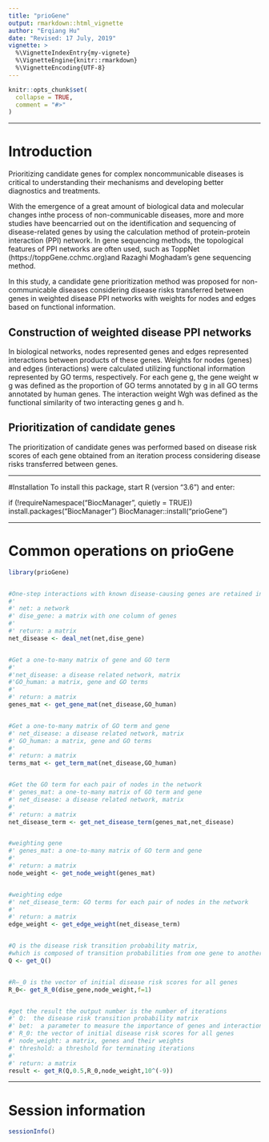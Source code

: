 ```yaml
---
title: "prioGene"
output: rmarkdown::html_vignette
author: "Erqiang Hu"
date: "Revised: 17 July, 2019"
vignette: >
  %\VignetteIndexEntry{my-vignete}
  %\VignetteEngine{knitr::rmarkdown}
  %\VignetteEncoding{UTF-8}
---
```


```r
knitr::opts_chunk$set(
  collapse = TRUE,
  comment = "#>"
)
```

--------


# Introduction
Prioritizing candidate genes for complex noncommunicable diseases
is critical to understanding their mechanisms and developing better
diagnostics and treatments.

With the emergence of  a great amount of biological data and molecular
changes inthe process of non-communicable diseases, more and more studies
have beencarried out on the identification and sequencing of
disease-related genes by using the calculation method of protein-protein
interaction (PPI) network. In gene sequencing methods, the topological
features of PPI networks are often used, such as ToppNet
(https://toppGene.cchmc.org)and Razaghi Moghadam's gene
sequencing method.

In this study, a candidate gene prioritization method was proposed for
non-communicable diseases considering disease risks transferred between genes
in weighted disease PPI networks with weights for nodes and edges based on
functional information.

## Construction of weighted disease PPI networks
In biological networks, nodes represented genes and edges represented
interactions between products of these genes. Weights for nodes (genes) and 
edges (interactions) were calculated utilizing functional information
represented by GO terms, respectively.
For each gene g, the gene weight w g was defined as the proportion of
GO terms annotated by g in all GO terms annotated by human genes.
The interaction weight Wgh was defined as the functional similarity of
two interacting genes g and h.

## Prioritization of candidate genes
The prioritization of candidate genes was performed based on disease risk scores
of each gene obtained from an iteration process considering disease risks
transferred between genes.


--------


#Installation
To install this package, start R (version "3.6") and enter:

if (!requireNamespace("BiocManager", quietly = TRUE))
    install.packages("BiocManager")
BiocManager::install("prioGene")


-------

# Common operations on prioGene
```r
library(prioGene)


#One-step interactions with known disease-causing genes are retained in networks
#'
#' net: a network
#' dise_gene: a matrix with one column of genes
#'
#' return: a matrix
net_disease <- deal_net(net,dise_gene)


#Get a one-to-many matrix of gene and GO term
#'
#'net_disease: a disease related network, matrix
#'GO_human: a matrix, gene and GO terms
#'
#' return: a matrix
genes_mat <- get_gene_mat(net_disease,GO_human)


#Get a one-to-many matrix of GO term and gene
#' net_disease: a disease related network, matrix
#' GO_human: a matrix, gene and GO terms
#'
#' return: a matrix
terms_mat <- get_term_mat(net_disease,GO_human)


#Get the GO term for each pair of nodes in the network
#' genes_mat: a one-to-many matrix of GO term and gene
#' net_disease: a disease related network, matrix
#'
#' return: a matrix
net_disease_term <- get_net_disease_term(genes_mat,net_disease)


#weighting gene
#' genes_mat: a one-to-many matrix of GO term and gene
#'
#' return: a matrix
node_weight <- get_node_weight(genes_mat)


#weighting edge
#' net_disease_term: GO terms for each pair of nodes in the network
#'
#' return: a matrix
edge_weight <- get_edge_weight(net_disease_term)


#Q is the disease risk transition probability matrix, 
#which is composed of transition probabilities from one gene to another
Q <- get_Q()


#R—_0 is the vector of initial disease risk scores for all genes
R_0<- get_R_0(dise_gene,node_weight,f=1)


#get the result the output number is the number of iterations
#' Q:  the disease risk transition probability matrix
#' bet:  a parameter to measure the importance of genes and interactions
#' R_0: the vector of initial disease risk scores for all genes
#' node_weight: a matrix, genes and their weights
#' threshold: a threshold for terminating iterations
#'
#' return: a matrix
result <- get_R(Q,0.5,R_0,node_weight,10^(-9))
```

------

# Session information

```r
sessionInfo()
```

